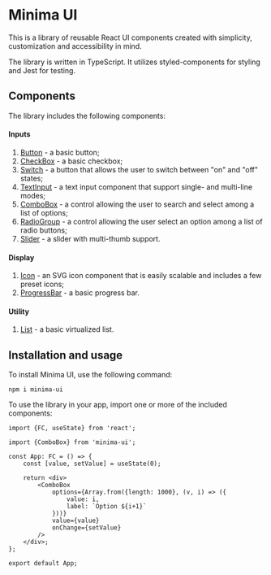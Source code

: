 
<Meta title="Introduction"/>

# Minima UI

This is a library of reusable React UI components created with simplicity, customization and accessibility in mind.

The library is written in TypeScript. It utilizes styled-components for styling and Jest for testing.

## Components

The library includes the following components:

#### Inputs
1. [Button](/docs/components-inputs-button--basic) - a basic button;
2. [CheckBox](/docs/components-inputs-checkbox--basic) - a basic checkbox;
3. [Switch](/docs/components-inputs-switch--basic) - a button that allows the user to switch between "on" and "off" states;
4. [TextInput](/docs/components-inputs-textinput--basic) - a text input component that support single- and multi-line modes;
5. [ComboBox](/docs/components-inputs-combobox--basic) - a control allowing the user to search and select among a list of options;
6. [RadioGroup](/docs/components-inputs-radiogroup--basic) - a control allowing the user select an option among a list of radio buttons;
7. [Slider](/docs/components-inputs-slider--basic) - a slider with multi-thumb support.

#### Display
1. [Icon](/docs/components-display-icon--basic) - an SVG icon component that is easily scalable and includes a few preset icons;
2. [ProgressBar](/docs/components-display-progressbar--basic) - a basic progress bar.

#### Utility
1. [List](/docs/components-utility-list--basic) - a basic virtualized list.

## Installation and usage

To install Minima UI, use the following command:

	npm i minima-ui

To use the library in your app, import one or more of the included components:

```tsx
import {FC, useState} from 'react';

import {ComboBox} from 'minima-ui';

const App: FC = () => {
	const [value, setValue] = useState(0);

	return <div>
		<ComboBox
			options={Array.from({length: 1000}, (v, i) => ({
				value: i,
				label: `Option ${i+1}`
			}))}
			value={value}
			onChange={setValue}
		/>
	</div>;
};

export default App;
```

